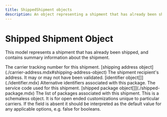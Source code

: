 ```yaml
---
title: ShippedShipment objects
description: An object representing a shipment that has already been shipped.
---
```


Shipped Shipment Object
===============================================
This model represents a shipment that has already been shipped, and contains summary information about the shipment.

<Reference>

  <Field name="tracking_number" type="string" nullable={true}>
    <Description>
      The carrier tracking number for this shipment.
    </Description>
  </Field>

  <Field name="ship_to" nullable={true}>
    <Type>
      [shipping address object](./carrier-address.mdx#shipping-address-object)
    </Type> 
    <Description>
      The shipment recipient's address. It may or may not have been validated.
    </Description>
  </Field>

  <Field name="alternative_identifiers" nullable={true}>
    <Type>
      [identifier object[]](./identifier.mdx)
    </Type>
    <Description>
      Alternative identifiers associated with this package.
    </Description>
  </Field>

  <Field name="service_code" type="string" nullable={true}>
    <Description>
      The service code used for this shipment.
    </Description>
  </Field>

  <Field name="packages" nullable={true}>
    <Type>
      [shipped package object[]](./shipped-package.mdx)
    </Type>
    <Description>
      The list of packages associated with this shipment.
    </Description>
  </Field>

  <Field name="advanced_options" type="object" nullable={true}>
    <Description>
      This is a schemaless object. It is for open ended customizations unique to particular carriers.
      If the field is absent it should be interpreted as the default value for any applicable options, e.g. false for booleans.
    </Description>
  </Field>

</Reference>
